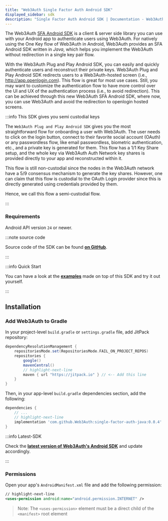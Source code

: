 ```yaml
---
title: "Web3Auth Single Factor Auth Android SDK"
displayed_sidebar: sdk
description: "Single Factor Auth Android SDK | Documentation - Web3Auth"
---
```


The Web3Auth [SFA Android SDK](https://github.com/Web3Auth/single-factor-auth-java) is a client & server side library you can use with your Android
app to authenticate users using Web3Auth. For natively using the One Key flow of Web3Auth in Android, Web3Auth provides an SFA Android SDK written in
_Java_, which helps you implement the Web3Auth without redirection in a single key pair flow.

With the Web3Auth Plug and Play Android SDK, you can easily and quickly authenticate users and reconstruct their private keys. Web3Auth Plug and Play
Android SDK redirects users to a Web3Auth-hosted screen (i.e., http://app.openlogin.com). This flow is great for most use cases. Still, you may want
to customize the authentication flow to have more control over the UI and UX of the authentication process (i.e., to avoid redirection). This can be
achieved through this new Web3Auth SFA Android SDK, where now, you can use Web3Auth and avoid the redirection to openlogin hosted screens.

:::info This SDK gives you semi custodial keys

The `Web3Auth Plug and Play Android SDK` gives you the most straightforward flow for onboarding a user with Web3Auth. The user needs to click on the
login button, connect to their favorite social account (OAuth) or any passwordless flow, like email passwordless, biometric authentication, etc., and
a private key is generated for them. This flow has a 1/1 Key Share setup, and the whole key via Web3Auth Auth Network key shares is provided directly
to your app and reconstructed within it.

This flow is still non-custodial since the nodes in the Web3Auth network have a 5/9 consensus mechanism to generate the key shares. However, one can
claim that this flow is custodial to the OAuth Login provider since this is directly generated using credentials provided by them.

Hence, we call this flow a semi-custodial flow.

:::

### Requirements

Android API version `24` or newer.

:::note source code

Source code of the SDK can be found **[on GitHub](https://github.com/Web3Auth/single-factor-auth-java)**.

:::

:::info Quick Start

You can have a look at the **[examples](/examples?product=Core+Kit&sdk=Single+Factor+Auth+Android+SDK)** made on top of this SDK and try it out
yourself.

:::

## Installation

### Add Web3Auth to Gradle

In your project-level `build.gradle` or `settings.gradle` file, add JitPack repository:

```groovy
dependencyResolutionManagement {
    repositoriesMode.set(RepositoriesMode.FAIL_ON_PROJECT_REPOS)
    repositories {
        google()
        mavenCentral()
        // highlight-next-line
        maven { url "https://jitpack.io" } // <-- Add this line
    }
}
```

Then, in your app-level `build.gradle` dependencies section, add the following:

```groovy
dependencies {
    // ...
    // highlight-next-line
    implementation 'com.github.Web3Auth:single-factor-auth-java:0.0.4'
}
```

:::info Latest-SDK

Check the **[latest version of Web3Auth's Android SDK](https://github.com/Web3Auth/single-factor-auth-java/releases)** and update accordingly.

:::

### Permissions

Open your app's `AndroidManifest.xml` file and add the following permission:

```xml
// highlight-next-line
<uses-permission android:name="android.permission.INTERNET" />
```

> Note: The `<uses-permission>` element must be a direct child of the `<manifest>` root element
